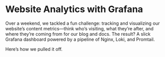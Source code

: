 
# Website Analytics with Grafana

Over a weekend, we tackled a fun challenge: tracking and visualizing our website’s content metrics—think who’s visiting, what they’re after, and where they’re coming from for our blog and docs. The result? A slick Grafana dashboard powered by a pipeline of Nginx, Loki, and Promtail.

Here’s how we pulled it off.

<BlogPost id="nginx-loki-grafana-20230129" />
